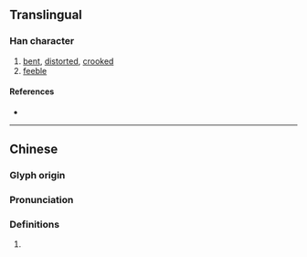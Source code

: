 {{character info/new}}
==Translingual==

===Han character===
{{Han char|rn=9|rad=人|as=04|sn=6|four=|canj=OHK|ids=⿰亻夭}}

# [[bent]], [[distorted]], [[crooked]]
# [[feeble]]

====References====
* {{Han ref|kx=0094.210|dkj=00413|dj=0200.120|hdz=10123.020|uh=4EF8|ud=20216}}

----

==Chinese==
{{zh-forms}}

===Glyph origin===
{{Han etym}}

===Pronunciation===
{{zh-pron
|m=yǎo
|c=jiu2
|mc=y
|oc=y
|ma=
|cat=a
}}

===Definitions===
{{zh-hanzi}}

# {{rfdef|lang=zh}}